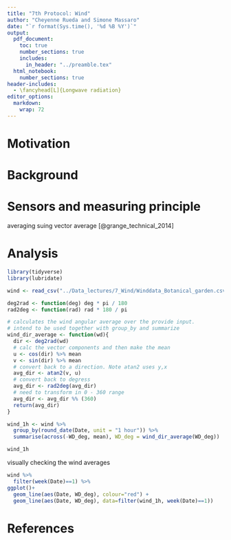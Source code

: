 ```yaml
---
title: "7th Protocol: Wind"
author: "Cheyenne Rueda and Simone Massaro"
date: "`r format(Sys.time(), '%d %B %Y')`"
output:
  pdf_document:
    toc: true
    number_sections: true
    includes:
      in_header: "../preamble.tex"
  html_notebook:
    number_sections: true
header-includes:
  - \fancyhead[L]{Longwave radiation}
editor_options: 
  markdown: 
    wrap: 72
---
```


# Motivation

# Background

# Sensors and measuring principle

averaging suing vector average [@grange_technical_2014]

# Analysis

```r
library(tidyverse)
library(lubridate)
```
```r
wind <- read_csv("../Data_lectures/7_Wind/Winddata_Botanical_garden.csv")
```
```r
deg2rad <- function(deg) deg * pi / 180
rad2deg <- function(rad) rad * 180 / pi

# calculates the wind angular average over the provide input.
# intend to be used together with group_by and summarize
wind_dir_average <- function(wd){
  dir <- deg2rad(wd)
  # calc the vector components and then make the mean
  u <- cos(dir) %>% mean
  v <- sin(dir) %>% mean
  # convert back to a direction. Note atan2 uses y,x
  avg_dir <- atan2(v, u)
  # convert back to degress
  avg_dir <- rad2deg(avg_dir)
  # need to transform in 0 - 360 range
  avg_dir <- avg_dir %% (360)
  return(avg_dir)
}

```

```r
wind_1h <- wind %>%
  group_by(round_date(Date, unit = "1 hour")) %>%
  summarise(across(-WD_deg, mean), WD_deg = wind_dir_average(WD_deg))
```

```r
wind_1h
```

visually checking the wind averages

```r
wind %>%
  filter(week(Date)==1) %>%
ggplot()+
  geom_line(aes(Date, WD_deg), colour="red") +
  geom_line(aes(Date, WD_deg), data=filter(wind_1h, week(Date)==1))

```


# References